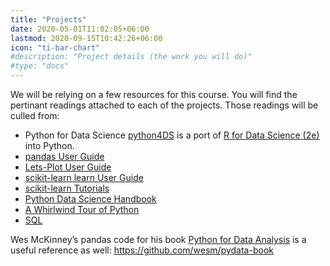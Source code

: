 ```yaml
---
title: "Projects"
date: 2020-05-01T11:02:05+06:00
lastmod: 2020-09-15T10:42:26+06:00
icon: "ti-bar-chart"
#description: "Project details (the work you will do)"
#type: "docs"
---
```


We will be relying on a few resources for this course. You will find the pertinant readings attached to each of the projects.  Those readings will be culled from:

- Python for Data Science [python4DS](https://aeturrell.github.io/python4DS/welcome.html) is a port of [R for Data Science (2e)](https://r4ds.hadley.nz/) into Python.
- [pandas User Guide](https://pandas.pydata.org/pandas-docs/stable/user_guide/index.html)
- [Lets-Plot User Guide](https://lets-plot.org/python/pages/charts.html)
- [scikit-learn learn User Guide](https://scikit-learn.org/stable/user_guide.html)
- [scikit-learn Tutorials](https://scikit-learn.org/stable/tutorial/index.html)
- [Python Data Science Handbook](https://jakevdp.github.io/PythonDataScienceHandbook/)
- [A Whirlwind Tour of Python](https://jakevdp.github.io/WhirlwindTourOfPython/)
- [SQL](https://docs.data.world/documentation/sql/concepts/basic/intro.html)

Wes McKinney's pandas code for his book [Python for Data Analysis](https://wesmckinney.com/book/) is a useful reference as well: <https://github.com/wesm/pydata-book>